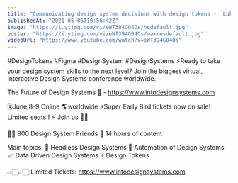 ```yaml
---
title: "Communicating design system decisions with design tokens -  Lukas Oppermann Live"
publishedAt: "2021-05-06T10:56:42Z"
image: "https://i.ytimg.com/vi/eWT394G04Os/hqdefault.jpg"
poster: "https://i.ytimg.com/vi/eWT394G04Os/maxresdefault.jpg"
videoUrl: "https://www.youtube.com/watch?v=eWT394G04Os"
---
```


#DesignTokens #Figma #DesignSystem #DesignSystems
⚡️Ready to take your design system skills to the next level?
Join the biggest virtual, interactive Design Systems conference worldwide.

The Future of Design Systems 🚀 - https://www.intodesignsystems.com

🗓️June 8-9 Online 🌎worldwide
⚡️Super Early Bird tickets now on sale! Limited seats!! ⚡️
Join us 🙌🏻

👋🏻 800 Design System Friends
🎨 14 hours of content

Main topics:
🎨 Headless Design Systems
🤖 Automation of Design Systems
📈 Data Driven Design Systems
⚡️ Design Tokens

👉🏻👉🏻 Limited Tickets: https://www.intodesignsystems.com
